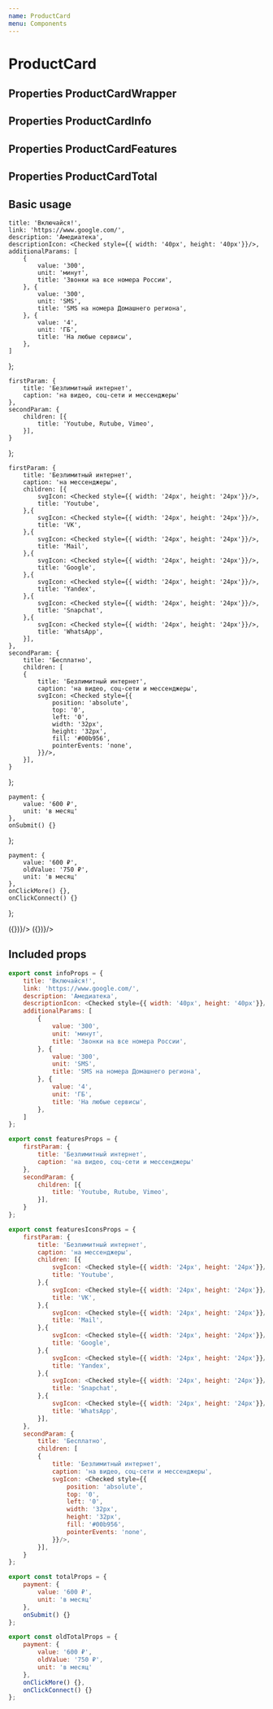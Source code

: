 ```yaml
---
name: ProductCard
menu: Components
---
```




# ProductCard

## Properties ProductCardWrapper
<PropsTable of={ProductCardWrapper} />

## Properties ProductCardInfo
<PropsTable of={ProductCardInfo} />

## Properties ProductCardFeatures
<PropsTable of={ProductCardFeatures} />

## Properties ProductCardTotal
<PropsTable of={ProductCardTotal} />

## Basic usage

    title: 'Включайся!',
    link: 'https://www.google.com/',
    description: 'Амедиатека',
    descriptionIcon: <Checked style={{ width: '40px', height: '40px'}}/>,
    additionalParams: [
        {
            value: '300',
            unit: 'минут',
            title: 'Звонки на все номера России',
        }, {
            value: '300',
            unit: 'SMS',
            title: 'SMS на номера Домашнего региона',
        }, {
            value: '4',
            unit: 'ГБ',
            title: 'На любые сервисы',
        },
    ]
};

    firstParam: {
        title: 'Безлимитный интернет',
        caption: 'на видео, соц-сети и мессенджеры'
    },
    secondParam: {
        children: [{
            title: 'Youtube, Rutube, Vimeo',
        }],
    }
};

    firstParam: {
        title: 'Безлимитный интернет',
        caption: 'на мессенджеры',
        children: [{
            svgIcon: <Checked style={{ width: '24px', height: '24px'}}/>,
            title: 'Youtube',
        },{
            svgIcon: <Checked style={{ width: '24px', height: '24px'}}/>,
            title: 'VK',
        },{
            svgIcon: <Checked style={{ width: '24px', height: '24px'}}/>,
            title: 'Mail',
        },{
            svgIcon: <Checked style={{ width: '24px', height: '24px'}}/>,
            title: 'Google',
        },{
            svgIcon: <Checked style={{ width: '24px', height: '24px'}}/>,
            title: 'Yandex',
        },{
            svgIcon: <Checked style={{ width: '24px', height: '24px'}}/>,
            title: 'Snapchat',
        },{
            svgIcon: <Checked style={{ width: '24px', height: '24px'}}/>,
            title: 'WhatsApp',
        }],
    },
    secondParam: {
        title: 'Бесплатно',
        children: [
        {
            title: 'Безлимитный интернет',
            caption: 'на видео, соц-сети и мессенджеры',
            svgIcon: <Checked style={{
                position: 'absolute',
                top: '0',
                left: '0',
                width: '32px',
                height: '32px',
                fill: '#00b956',
                pointerEvents: 'none',
            }}/>,
        }],
    }
};

    payment: {
        value: '600 ₽',
        unit: 'в месяц'
    },
    onSubmit() {}
};

    payment: {
        value: '600 ₽',
        oldValue: '750 ₽',
        unit: 'в месяц'
    },
    onClickMore() {},
    onClickConnect() {}
};

<Playground wrapper={Wrapper}>
    <ProductCardWrapper theme="default" hint={{ title: 'Рекоммендуем', color: 'green'}}>
        <ProductCardInfo {...infoProps} />
        <ProductCardTotal {...totalProps} />
    </ProductCardWrapper>
    <ProductCardWrapper theme="default" hint={{ title: 'Желаемый', color: 'orange'}}>
        <ProductCardInfo {...infoProps} />
        <ProductCardTotal {...totalProps} />
    </ProductCardWrapper>
    <ProductCardWrapper theme="default" hint={{ title: 'Текущий', color: 'black'}}>
        <ProductCardInfo {...infoProps} />
        <ProductCardFeatures {...featuresProps}/>
        <ProductCardTotal {...oldTotalProps} />
    </ProductCardWrapper>
    <ProductCardWrapper theme="default">
        <ProductCardInfo {...infoProps} />
        <ProductCardFeatures {...featuresIconsProps}/>
        <ProductCardTotal {...totalProps} handleSubmit={() => ({})}/>
    </ProductCardWrapper>
    <ProductCardWrapper theme="default" hint={{ title: 'Текущий', color: 'black'}}>
        <ProductCardInfo {...infoProps} />
        <ProductCardFeatures {...featuresProps}/>
        <ProductCardTotal {...oldTotalProps} handleSubmit={() => ({})}/>
    </ProductCardWrapper>
</Playground>

## Included props

``` javascript
export const infoProps = {
    title: 'Включайся!',
    link: 'https://www.google.com/',
    description: 'Амедиатека',
    descriptionIcon: <Checked style={{ width: '40px', height: '40px'}}/>,
    additionalParams: [
        {
            value: '300',
            unit: 'минут',
            title: 'Звонки на все номера России',
        }, {
            value: '300',
            unit: 'SMS',
            title: 'SMS на номера Домашнего региона',
        }, {
            value: '4',
            unit: 'ГБ',
            title: 'На любые сервисы',
        },
    ]
};

export const featuresProps = {
    firstParam: {
        title: 'Безлимитный интернет',
        caption: 'на видео, соц-сети и мессенджеры'
    },
    secondParam: {
        children: [{
            title: 'Youtube, Rutube, Vimeo',
        }],
    }
};

export const featuresIconsProps = {
    firstParam: {
        title: 'Безлимитный интернет',
        caption: 'на мессенджеры',
        children: [{
            svgIcon: <Checked style={{ width: '24px', height: '24px'}}/>,
            title: 'Youtube',
        },{
            svgIcon: <Checked style={{ width: '24px', height: '24px'}}/>,
            title: 'VK',
        },{
            svgIcon: <Checked style={{ width: '24px', height: '24px'}}/>,
            title: 'Mail',
        },{
            svgIcon: <Checked style={{ width: '24px', height: '24px'}}/>,
            title: 'Google',
        },{
            svgIcon: <Checked style={{ width: '24px', height: '24px'}}/>,
            title: 'Yandex',
        },{
            svgIcon: <Checked style={{ width: '24px', height: '24px'}}/>,
            title: 'Snapchat',
        },{
            svgIcon: <Checked style={{ width: '24px', height: '24px'}}/>,
            title: 'WhatsApp',
        }],
    },
    secondParam: {
        title: 'Бесплатно',
        children: [
        {
            title: 'Безлимитный интернет',
            caption: 'на видео, соц-сети и мессенджеры',
            svgIcon: <Checked style={{
                position: 'absolute',
                top: '0',
                left: '0',
                width: '32px',
                height: '32px',
                fill: '#00b956',
                pointerEvents: 'none',
            }}/>,
        }],
    }
};

export const totalProps = {
    payment: {
        value: '600 ₽',
        unit: 'в месяц'
    },
    onSubmit() {}
};

export const oldTotalProps = {
    payment: {
        value: '600 ₽',
        oldValue: '750 ₽',
        unit: 'в месяц'
    },
    onClickMore() {},
    onClickConnect() {}
};
```

